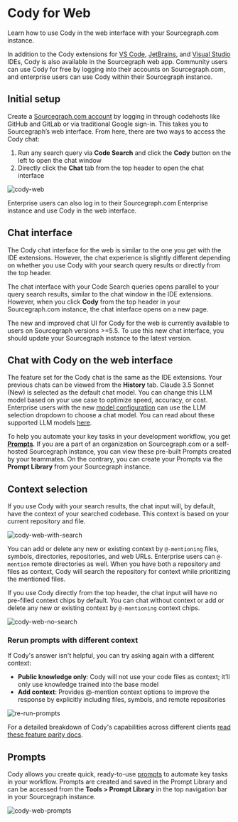 # Cody for Web

<p className="subtitle">Learn how to use Cody in the web interface with your Sourcegraph.com instance.</p>

In addition to the Cody extensions for [VS Code](/cody/clients/install-vscode), [JetBrains](/cody/clients/install-jetbrains), and [Visual Studio](/cody/clients/install-visual-studio ) IDEs, Cody is also available in the Sourcegraph web app. Community users can use Cody for free by logging into their accounts on Sourcegraph.com, and enterprise users can use Cody within their Sourcegraph instance.

<LinkCards>
    <LinkCard href="https://sourcegraph.com/cody/chat" imgSrc="https://storage.googleapis.com/sourcegraph-assets/Docs/new-chat-icon.svg" imgAlt="Cody for Web" title="Cody for Web" description="Use Cody in the Sourcegraph Web App." />
</LinkCards>

## Initial setup

Create a [Sourcegraph.com account](https://sourcegraph.com/sign-up) by logging in through codehosts like GitHub and GitLab or via traditional Google sign-in. This takes you to Sourcegraph’s web interface. From here, there are two ways to access the Cody chat:

1. Run any search query via **Code Search** and click the **Cody** button on the left to open the chat window
2. Directly click the **Chat** tab from the top header to open the chat interface

![cody-web](https://storage.googleapis.com/sourcegraph-assets/Docs/cody-web-2025.png)

Enterprise users can also log in to their Sourcegraph.com Enterprise instance and use Cody in the web interface.

## Chat interface

The Cody chat interface for the web is similar to the one you get with the IDE extensions. However, the chat experience is slightly different depending on whether you use Cody with your search query results or directly from the top header.

The chat interface with your Code Search queries opens parallel to your query search results, similar to the chat window in the IDE extensions. However, when you click **Cody** from the top header in your Sourcegraph.com instance, the chat interface opens on a new page.

<Callout type="info"> The new and improved chat UI for Cody for the web is currently available to users on Sourcegraph versions >=5.5. To use this new chat interface, you should update your Sourcegraph instance to the latest version.</Callout>

## Chat with Cody on the web interface

The feature set for the Cody chat is the same as the IDE extensions. Your previous chats can be viewed from the **History** tab. Claude 3.5 Sonnet (New) is selected as the default chat model. You can change this LLM model based on your use case to optimize speed, accuracy, or cost. Enterprise users with the new [model configuration](/cody/clients/model-configuration) can use the LLM selection dropdown to choose a chat model. You can read about these supported LLM models [here](/cody/capabilities/supported-models#chat-and-commands).

To help you automate your key tasks in your development workflow, you get **[Prompts](/cody/capabilities/commands)**. If you are a part of an organization on Sourcegraph.com or a self-hosted Sourcegraph instance, you can view these pre-built Prompts created by your teammates. On the contrary, you can create your Prompts via the **Prompt Library** from your Sourcegraph instance.

## Context selection

If you use Cody with your search results, the chat input will, by default, have the context of your searched codebase. This context is based on your current repository and file.

![cody-web-with-search](https://storage.googleapis.com/sourcegraph-assets/Docs/cody-web-search-results-2025.png)

You can add or delete any new or existing context by `@-mentioning` files, symbols, directories, repositories, and web URLs. Enterprise users can `@-mention` remote directories as well. When you have both a repository and files as context, Cody will search the repository for context while prioritizing the mentioned files.

If you use Cody directly from the top header, the chat input will have no pre-filled context chips by default. You can chat without context or add or delete any new or existing context by `@-mentioning` context chips.

![cody-web-no-search](https://storage.googleapis.com/sourcegraph-assets/Docs/cody-web-top-header-2025.png)

### Rerun prompts with different context

If Cody's answer isn't helpful, you can try asking again with a different context:

- **Public knowledge only**: Cody will not use your code files as context; it’ll only use knowledge trained into the base model
- **Add context**: Provides @-mention context options to improve the response by explicitly including files, symbols, and remote repositories

![re-run-prompts](https://storage.googleapis.com/sourcegraph-assets/Docs/rerun-prompt-web-2025.png)

<Callout type="tip">For a detailed breakdown of Cody's capabilities across different clients [read these feature parity docs](/cody/clients/feature-reference).</Callout>

## Prompts

Cody allows you create quick, ready-to-use [prompts](/cody/capabilities/commands) to automate key tasks in your workflow. Prompts are created and saved in the Prompt Library and can be accessed from the **Tools > Prompt Library** in the top navigation bar in your Sourcegraph instance.

![cody-web-prompts](https://storage.googleapis.com/sourcegraph-assets/Docs/cody-web-prompts-2025.png)
